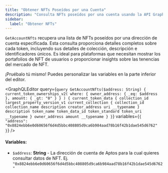 ```yaml
---
title: "Obtener NFTs Poseídos por una Cuenta"
description: "Consulta NFTs poseídos por una cuenta usando la API GraphQL con detalles completos de tokens, metadatos de colección e información de propiedad"
sidebar:
  label: "Obtener NFTs"
---
```




`GetAccountNfts` recupera una lista de NFTs poseídos por una dirección de cuenta especificada. Esta consulta proporciona detalles completos sobre cada token, incluyendo sus detalles de colección, descripción e identificadores únicos. Es ideal para plataformas que necesitan mostrar los portafolios de NFT de usuarios o proporcionar insights sobre las tenencias del mercado de NFT.

<Aside type="note">
  ¡Pruébalo tú mismo! Puedes personalizar las variables en la parte inferior del editor.
</Aside>

<GraphQLEditor
  query={`query GetAccountNfts($address: String) {
  current_token_ownerships_v2(
    where: { owner_address: { _eq: $address }, amount: { _gt: "0" } }
  ) {
    current_token_data {
      collection_id
      largest_property_version_v1
      current_collection {
        collection_id
        collection_name
        description
        creator_address
        uri
        __typename
      }
      description
      token_name
      token_data_id
      token_standard
      token_uri
      __typename
    }
    owner_address
    amount
    __typename
  }
}`}
  variables={`{
  "address": "0x8824ebb6e0d60656f6d4d5bbc408805d9ca6b984aad78b16f42b1dae545d6762"
}`}
/>

#### Variables:

- `$address`: **String** - La dirección de cuenta de Aptos para la cual quieres consultar datos de NFT. Ej. `"0x8824ebb6e0d60656f6d4d5bbc408805d9ca6b984aad78b16f42b1dae545d6762"`
